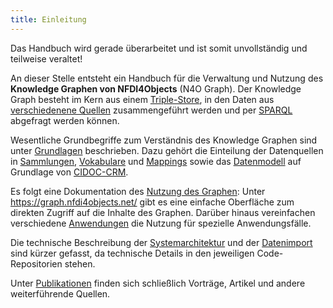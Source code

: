 ```yaml
---
title: Einleitung
---
```


::: {.callout-warning appearance="important"}
Das Handbuch wird gerade überarbeitet und ist somit unvollständig und teilweise veraltet!
:::

An dieser Stelle entsteht ein Handbuch für die Verwaltung und Nutzung des **Knowledge Graphen von NFDI4Objects** (N4O Graph). Der Knowledge Graph besteht im Kern aus einem [Triple-Store](#triple-store), in den Daten aus [verschiedenene Quellen](sources.qmd) zusammengeführt werden und per [SPARQL](sparql.qmd) abgefragt werden können.

Wesentliche Grundbegriffe zum Verständnis des Knowledge Graphen sind unter [Grundlagen](basics.qmd) beschrieben. Dazu gehört die Einteilung der Datenquellen in [Sammlungen](collections.qmd), [Vokabulare](terminologies.qmd) und [Mappings](mappings.qmd) sowie das [Datenmodell](schema.qmd) auf Grundlage von [CIDOC-CRM](cidoc-crm.qmd).

Es folgt eine Dokumentation des [Nutzung des Graphen](usage.qmd): Unter <https://graph.nfdi4objects.net/> gibt es eine einfache Oberfläche zum direkten Zugriff auf die Inhalte des Graphen. Darüber hinaus vereinfachen verschiedene [Anwendungen](anwendungen.qmd) die Nutzung für spezielle Anwendungsfälle.


Die technische Beschreibung der [Systemarchitektur](architecture.qmd) und der [Datenimport](import.qmd) sind kürzer gefasst, da technische Details in den jeweiligen Code-Repositorien stehen.

Unter [Publikationen](references.qmd) finden sich schließlich Vorträge, Artikel und andere weiterführende Quellen.
